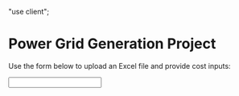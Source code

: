 "use client";


# Power Grid Generation Project

Use the form below to upload an Excel file and provide cost inputs:

<Input />

